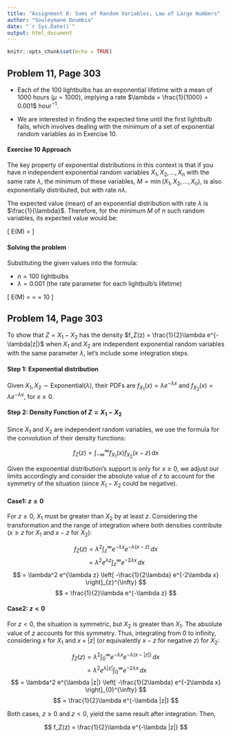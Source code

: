 ```yaml
---
title: "Assignment 8: Sums of Random Variables, Law of Large Numbers"
author: "Souleymane Doumbia"
date: "`r Sys.Date()`"
output: html_document
---
```


```r
knitr::opts_chunk$set(echo = TRUE)
```

## Problem 11, Page 303

- Each of the 100 lightbulbs has an exponential lifetime with a mean of 1000 hours ($\mu = 1000$), implying a rate $\lambda = \frac{1}{1000} = 0.001$ hour$^{-1}$.

- We are interested in finding the expected time until the first lightbulb fails, which involves dealing with the minimum of a set of exponential random variables as in Exercise 10.

#### Exercise 10 Approach 

The key property of exponential distributions in this context is that if you have $n$ independent exponential random variables $X_1, X_2, \ldots, X_n$ with the same rate $\lambda$, the minimum of these variables, $M = \min(X_1, X_2, \ldots, X_n)$, is also exponentially distributed, but with rate $n\lambda$.

The expected value (mean) of an exponential distribution with rate $\lambda$ is $\frac{1}{\lambda}$. Therefore, for the minimum $M$ of $n$ such random variables, its expected value would be:

\[ E(M) = \frac{1}{n\lambda} \]

#### Solving the problem

Substituting the given values into the formula:

- $n = 100$ lightbulbs
- $\lambda = 0.001$ (the rate parameter for each lightbulb's lifetime)

\[ E(M) = \frac{1}{100 \times 0.001} = \frac{1}{0.1} = 10 \text{ hours} \]



## Problem 14, Page 303

To show that $Z = X_1 - X_2$ has the density $f_Z(z) = \frac{1}{2}\lambda e^{-\lambda|z|}$ when $X_1$ and $X_2$ are independent exponential random variables with the same parameter $\lambda$, let's include some integration steps.

#### Step 1: Exponential distribution

Given $X_1, X_2 \sim \text{Exponential}(\lambda)$, their PDFs are $f_{X_1}(x) = \lambda e^{-\lambda x}$ and $f_{X_2}(x) = \lambda e^{-\lambda x}$, for $x \geq 0$.

#### Step 2: Density Function of $Z = X_1 - X_2$

Since $X_1$ and $X_2$ are independent random variables, we use the formula for the convolution of their density functions:

$$
f_Z(z) = \int_{-\infty}^{\infty} f_{X_1}(x) f_{X_2}(x - z) \, dx
$$

Given the exponential distribution's support is only for $x \geq 0$, we adjust our limits accordingly and consider the absolute value of $z$ to account for the symmetry of the situation (since $X_1 - X_2$ could be negative).

#### Case1: $z \geq 0$

For $z \geq 0$, $X_1$ must be greater than $X_2$ by at least $z$. Considering the transformation and the range of integration where both densities contribute ($x \geq z$ for $X_1$ and $x-z$ for $X_2$):

$$
f_Z(z) = \lambda^2 \int_{z}^{\infty} e^{-\lambda x} e^{-\lambda (x-z)} \, dx
$$
$$
= \lambda^2 e^{\lambda z} \int_{z}^{\infty} e^{-2\lambda x} \, dx
$$
$$
= \lambda^2 e^{\lambda z} \left[ -\frac{1}{2\lambda} e^{-2\lambda x} \right]_{z}^{\infty}
$$
$$
= \frac{1}{2}\lambda e^{-\lambda z}
$$

#### Case2: $z < 0$

For $z < 0$, the situation is symmetric, but $X_2$ is greater than $X_1$. The absolute value of $z$ accounts for this symmetry. Thus, integrating from $0$ to infinity, considering $x$ for $X_1$ and $x+|z|$ (or equivalently $x-z$ for negative $z$) for $X_2$:

$$
f_Z(z) = \lambda^2 \int_{0}^{\infty} e^{-\lambda x} e^{-\lambda (x-|z|)} \, dx
$$
$$
= \lambda^2 e^{\lambda |z|} \int_{0}^{\infty} e^{-2\lambda x} \, dx
$$
$$
= \lambda^2 e^{\lambda |z|} \left[ -\frac{1}{2\lambda} e^{-2\lambda x} \right]_{0}^{\infty}
$$
$$
= \frac{1}{2}\lambda e^{-\lambda |z|}
$$



Both cases, $z \geq 0$ and $z < 0$, yield the same result after integration: Then,

$$
f_Z(z) = \frac{1}{2}\lambda e^{-\lambda |z|}
$$




